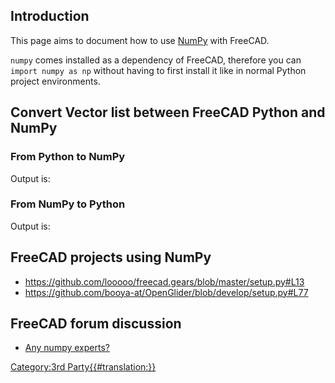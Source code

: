 <languages/>
{{TOCright}}
<translate>

==Introduction== <!--T:1-->

<!--T:2-->
This page aims to document how to use [https://numpy.org/ NumPy] with FreeCAD.

<!--T:3-->
<code>numpy</code> comes installed as a dependency of FreeCAD, therefore you can <code>import numpy as np</code> without having to first install it like in normal Python project environments.

== Convert Vector list between FreeCAD Python and NumPy == <!--T:7-->

=== From Python to NumPy === <!--T:8-->

</translate>
{{Code|code=
import FreeCAD as App
import numpy as np

vector_list = [App.Vector(1, 0, 0), App.Vector(1, 2, 3), App.Vector(0, 3, 0)]
numpy_array = np.asarray(vector_list)
print(numpy_array)
}}
<translate>

<!--T:9-->
Output is:

</translate>
{{Code|lang=text|code=
[[ 1.  0.  0.]
 [ 1.  2.  3.]
 [ 0.  3.  0.]]
}}
<translate>

=== From NumPy to Python === <!--T:10-->

</translate>
{{Code|code=
import FreeCAD as App
import numpy as np

cad_list = [App.Vector(itm) for itm in numpy_array]
print(cad_list)
}}
<translate>

<!--T:11-->
Output is:

</translate>
{{Code|lang=text|code=
[Vector (1.0, 0.0, 0.0), Vector (1.0, 2.0, 3.0), Vector (0.0, 3.0, 0.0)]
}}
<translate>

==FreeCAD projects using NumPy== <!--T:4-->

</translate>
* https://github.com/looooo/freecad.gears/blob/master/setup.py#L13
* https://github.com/booya-at/OpenGlider/blob/develop/setup.py#L77
<translate>

==FreeCAD forum discussion== <!--T:5-->

<!--T:6-->
* [https://forum.freecadweb.org/viewtopic.php?f=22&t=47529 Any numpy experts?]


</translate>
[[Category:3rd Party{{#translation:}}]]
{{clear}}
